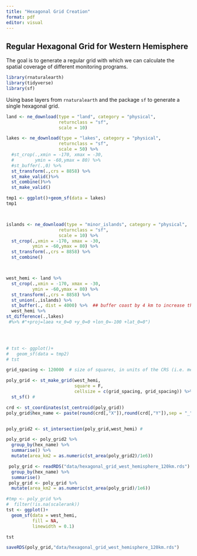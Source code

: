 ```yaml
---
title: "Hexagonal Grid Creation"
format: pdf
editor: visual
---
```


## Regular Hexagonal Grid for Western Hemisphere

The goal is to generate a regular grid with which we can calculate the spatial coverage of different monitoring programs.

```r
library(rnaturalearth)
library(tidyverse)
library(sf)
```

Using base layers from `rnaturalearth` and the package `sf` to generate a single hexagonal grid.

```r

land <- ne_download(type = "land", category = "physical",
                    returnclass = "sf",
                    scale = 10) 

lakes <- ne_download(type = "lakes", category = "physical",
                    returnclass = "sf",
                    scale = 50) %>% 
  #st_crop(.,xmin = -170, xmax = -30,
  #        ymin = -60,ymax = 80) %>% 
  #st_buffer(.,0) %>% 
  st_transform(.,crs = 8858) %>% 
  st_make_valid()%>% 
  st_combine()%>% 
  st_make_valid()

tmp1 <- ggplot()+geom_sf(data = lakes)
tmp1



islands <- ne_download(type = "minor_islands", category = "physical",
                    returnclass = "sf",
                    scale = 10) %>% 
  st_crop(.,xmin = -170, xmax = -30,
          ymin = -60,ymax = 80) %>% 
  st_transform(.,crs = 8858) %>% 
  st_combine()



west_hemi <- land %>% 
  st_crop(.,xmin = -170, xmax = -30,
          ymin = -60,ymax = 80) %>% 
  st_transform(.,crs = 8858) %>% 
  st_union(.,islands) %>% 
  st_buffer(., dist = 4000) %>%  ## buffer coast by 4 km to increase the overlap with coastal survey locations
  west_hemi %>%     
st_difference(.,lakes) 
 #%>% #"+proj=laea +x_0=0 +y_0=0 +lon_0=-100 +lat_0=0")
  




```

```r



# tst <- ggplot()+
#   geom_sf(data = tmp2)
# tst

grid_spacing <- 120000  # size of squares, in units of the CRS (i.e. meters for lae)

poly_grid <- st_make_grid(west_hemi, 
                          square = F, 
                          cellsize = c(grid_spacing, grid_spacing)) %>% # the grid, covering bounding box
  st_sf() # 

crd <- st_coordinates(st_centroid(poly_grid))
poly_grid$hex_name <- paste(round(crd[,"X"]),round(crd[,"Y"]),sep = "_")


poly_grid2 <- st_intersection(poly_grid,west_hemi) # 

poly_grid <- poly_grid2 %>% 
  group_by(hex_name) %>% 
  summarise() %>% 
  mutate(area_km2 = as.numeric(st_area(poly_grid2)/1e6)) 

 poly_grid <- readRDS("data/hexagonal_grid_west_hemisphere_120km.rds") %>% 
  group_by(hex_name) %>% 
  summarise() 
 poly_grid <- poly_grid %>% 
  mutate(area_km2 = as.numeric(st_area(poly_grid)/1e6))

#tmp <- poly_grid %>% 
#  filter(!is.na(scalerank))
tst <- ggplot()+
  geom_sf(data = west_hemi,
          fill = NA,
          linewidth = 0.1) 

tst

saveRDS(poly_grid,"data/hexagonal_grid_west_hemisphere_120km.rds")

```
